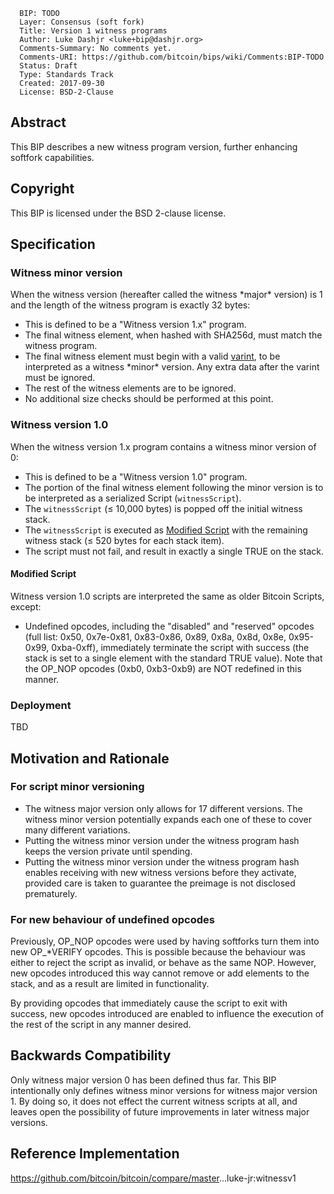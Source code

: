 <pre>
  BIP: TODO
  Layer: Consensus (soft fork)
  Title: Version 1 witness programs
  Author: Luke Dashjr <luke+bip@dashjr.org>
  Comments-Summary: No comments yet.
  Comments-URI: https://github.com/bitcoin/bips/wiki/Comments:BIP-TODO
  Status: Draft
  Type: Standards Track
  Created: 2017-09-30
  License: BSD-2-Clause
</pre>

==Abstract==

This BIP describes a new witness program version, further enhancing softfork capabilities.

==Copyright==

This BIP is licensed under the BSD 2-clause license.

==Specification==

===Witness minor version===

When the witness version (hereafter called the witness *major* version) is 1 and the length of the witness program is exactly 32 bytes:

* This is defined to be a "Witness version 1.x" program.
* The final witness element, when hashed with SHA256d, must match the witness program.
* The final witness element must begin with a valid [https://en.bitcoin.it/wiki/Protocol_documentation#Variable_length_integer varint], to be interpreted as a witness *minor* version. Any extra data after the varint must be ignored.
* The rest of the witness elements are to be ignored.
* No additional size checks should be performed at this point.

===Witness version 1.0===

When the witness version 1.x program contains a witness minor version of 0:

* This is defined to be a "Witness version 1.0" program.
* The portion of the final witness element following the minor version is to be interpreted as a serialized Script (<code>witnessScript</code>).
* The <code>witnessScript</code> (≤ 10,000 bytes) is popped off the initial witness stack.
* The <code>witnessScript</code> is executed as [[#Modified_Script|Modified Script]] with the remaining witness stack (≤ 520 bytes for each stack item).
* The script must not fail, and result in exactly a single TRUE on the stack.

====Modified Script====

Witness version 1.0 scripts are interpreted the same as older Bitcoin Scripts, except:

* Undefined opcodes, including the "disabled" and "reserved" opcodes (full list: 0x50, 0x7e-0x81, 0x83-0x86, 0x89, 0x8a, 0x8d, 0x8e, 0x95-0x99, 0xba-0xff), immediately terminate the script with success (the stack is set to a single element with the standard TRUE value). Note that the OP_NOP opcodes (0xb0, 0xb3-0xb9) are NOT redefined in this manner.

===Deployment===

TBD

==Motivation and Rationale==

===For script minor versioning===

* The witness major version only allows for 17 different versions. The witness minor version potentially expands each one of these to cover many different variations.
* Putting the witness minor version under the witness program hash keeps the version private until spending.
* Putting the witness minor version under the witness program hash enables receiving with new witness versions before they activate, provided care is taken to guarantee the preimage is not disclosed prematurely.

===For new behaviour of undefined opcodes===

Previously, OP_NOP opcodes were used by having softforks turn them into new OP_*VERIFY opcodes.
This is possible because the behaviour was either to reject the script as invalid, or behave as the same NOP.
However, new opcodes introduced this way cannot remove or add elements to the stack, and as a result are limited in functionality.

By providing opcodes that immediately cause the script to exit with success, new opcodes introduced are enabled to influence the execution of the rest of the script in any manner desired.

==Backwards Compatibility==

Only witness major version 0 has been defined thus far.
This BIP intentionally only defines witness minor versions for witness major version 1.
By doing so, it does not effect the current witness scripts at all, and leaves open the possibility of future improvements in later witness major versions.

==Reference Implementation==

https://github.com/bitcoin/bitcoin/compare/master...luke-jr:witnessv1
